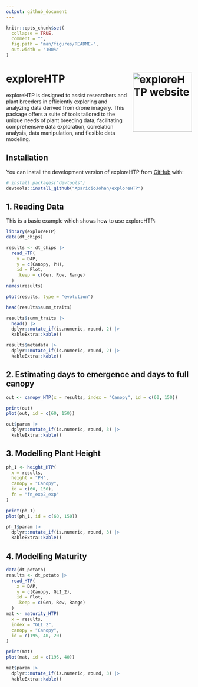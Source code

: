 ```yaml
---
output: github_document
---
```


<!-- README.md is generated from README.Rmd. Please edit that file -->

```r
knitr::opts_chunk$set(
  collapse = TRUE,
  comment = "",
  fig.path = "man/figures/README-",
  out.width = "100%"
)
```

# exploreHTP <a href="https://apariciojohan.github.io/exploreHTP/"><img src="man/figures/logo.png" align="right" height="160" alt="exploreHTP website" /></a>


<!-- badges: start -->
<!-- badges: end -->

exploreHTP is designed to assist researchers and plant breeders in efficiently exploring and analyzing data derived from drone imagery. This package offers a suite of tools tailored to the unique needs of plant breeding data, facilitating comprehensive data exploration, correlation analysis, data manipulation, and flexible data modeling.

## Installation

You can install the development version of exploreHTP from [GitHub](https://github.com/AparicioJohan/exploreHTP) with:

``` r
# install.packages("devtools")
devtools::install_github("AparicioJohan/exploreHTP")
```

## 1. Reading Data

This is a basic example which shows how to use exploreHTP:

```r
library(exploreHTP)
data(dt_chips)

results <- dt_chips |>
  read_HTP(
    x = DAP,
    y = c(Canopy, PH),
    id = Plot,
    .keep = c(Gen, Row, Range)
  )
names(results)
```
```r
plot(results, type = "evolution")
```

```r
head(results$summ_traits)
```

```r
results$summ_traits |>
  head() |>
  dplyr::mutate_if(is.numeric, round, 2) |>
  kableExtra::kable()
```


```r
results$metadata |>
  dplyr::mutate_if(is.numeric, round, 2) |>
  kableExtra::kable()
```

## 2. Estimating days to emergence and days to full canopy

```r
out <- canopy_HTP(x = results, index = "Canopy", id = c(60, 150))
```
```r
print(out)
plot(out, id = c(60, 150))
```


```r
out$param |>
  dplyr::mutate_if(is.numeric, round, 3) |>
  kableExtra::kable()
```

## 3. Modelling Plant Height

```r
ph_1 <- height_HTP(
  x = results,
  height = "PH",
  canopy = "Canopy",
  id = c(60, 150),
  fn = "fn_exp2_exp"
)
```

```r
print(ph_1)
plot(ph_1, id = c(60, 150))
```

```r
ph_1$param |>
  dplyr::mutate_if(is.numeric, round, 3) |>
  kableExtra::kable()
```

## 4. Modelling Maturity

```r
data(dt_potato)
results <- dt_potato |>
  read_HTP(
    x = DAP,
    y = c(Canopy, GLI_2),
    id = Plot,
    .keep = c(Gen, Row, Range)
  )
mat <- maturity_HTP(
  x = results,
  index = "GLI_2",
  canopy = "Canopy",
  id = c(195, 40, 20)
)
```

```r
print(mat)
plot(mat, id = c(195, 40))
```


```r
mat$param |>
  dplyr::mutate_if(is.numeric, round, 3) |>
  kableExtra::kable()
```
